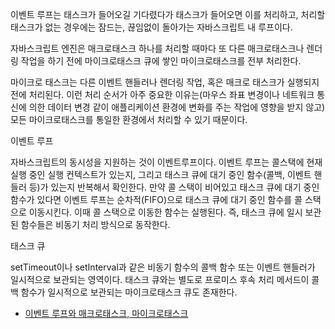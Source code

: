 이벤트 루프는 태스크가 들어오길 기다렸다가 태스크가 들어오면 이를 처리하고, 처리할 태스크가 없는 경우에는 잠드는,
끊임없이 돌아가는 자바스크립트 내 루프이다.

자바스크립트 엔진은 매크로태스크 하나를 처리할 때마다 또 다른 매크로태스크나 렌더링 작업을 하기 전에 마이크로태스크 큐에 쌓인
마이크로태스크를 전부 처리한다.

마이크로 태스크는 다른 이벤트 핸들러나 렌더링 작업, 혹은 매크로 태스크가 실행되지 전에 처리된다.
이런 처리 순서가 아주 중요한 이유는(마우스 좌표 변경이나 네트워크 통신에 의한 데이터 변경 같이 애플리케이션 환경에 변화를 주는 작업에 영향을 받지 않고)
모든 마이크로태스크를 통일한 환경에서 처리할 수 있기 때문이다.

이벤트 루프

자바스크립트의 동시성을 지원하는 것이 이벤트루프이다.
이벤트 루프는 콜스택에 현재 실행 중인 실행 컨텍스트가 있는지, 그리고 태스크 큐에 대기 중인 함수(콜백, 이벤트 핸들러 등)가
있는지 반복해서 확인한다. 만약 콜 스택이 비어있고 태스크 큐에 대기 중인 함수가 있다면 이벤트 루프는 순차적(FIFO)으로
태스크 큐에 대기 중인 함수를 콜 스택으로 이동시킨다. 이때 콜 스택으로 이동한 함수는 실행된다. 즉, 태스크 큐에 일시 보관된 함수들은
비동기 처리 방식으로 동작한다.

태스크 큐

setTimeout이나 setInterval과 같은 비동기 함수의 콜백 함수 또는 이벤트 핸들러가 일시적으로 보관되는 영역이다.
태스크 큐와는 별도로 프로미스 후속 처리 메서드이 콜백 함수가 일시적으로 보관되는 마이크로태스크 큐도 존재한다.

- [이벤트 루프와 매크로태스크, 마이크로태스크](https://ko.javascript.info/event-loop)
